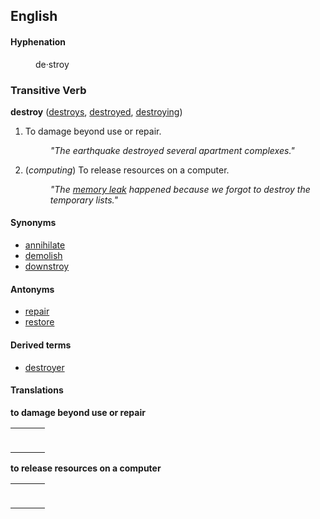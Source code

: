 == English ==
====Hyphenation====
:de&middot;stroy

=== Transitive Verb ===
'''destroy''' ([[destroys]], [[destroyed]], [[destroying]])
# To damage beyond use or repair.
#: ''"The earthquake destroyed several apartment complexes."''
# (''computing'') To release resources on a computer.
#: ''"The [[memory leak]] happened because we forgot to destroy the temporary lists."''

====Synonyms====
*[[annihilate]]
*[[demolish]]
*[[downstroy]]

====Antonyms====
*[[repair]]
*[[restore]]

====Derived terms====
*[[destroyer]]

====Translations====
'''to damage beyond use or repair'''
{| border=0  width=100%
|-
|bgcolor="#FFFFE0" valign=top width=48%|
{|

|}
| width=1% |
|bgcolor="#FFFFE0" valign=top width=48%|
{|

|}
|}

'''to release resources on a computer'''
{| border=0  width=100%
|-
|bgcolor="#FFFFE0" valign=top width=48%|
{|

|}
| width=1% |
|bgcolor="#FFFFE0" valign=top width=48%|
{|

|}
|}